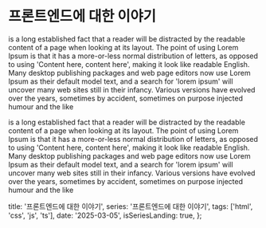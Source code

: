 # 프론트엔드에 대한 이야기

is a long established fact that a reader will be distracted by the readable content
of a page when looking at its layout.
The point of using Lorem Ipsum is that it has a more-or-less normal distribution of letters,
as opposed to using 'Content here, content here', making it look like readable English.
Many desktop publishing packages and web page editors now use Lorem Ipsum as their default model text,
and a search for 'lorem ipsum' will uncover many web sites still in their infancy.
Various versions have evolved over the years, sometimes by accident, sometimes on purpose
injected humour and the like

is a long established fact that a reader will be distracted by the readable content
of a page when looking at its layout.
The point of using Lorem Ipsum is that it has a more-or-less normal distribution of letters,
as opposed to using 'Content here, content here', making it look like readable English.
Many desktop publishing packages and web page editors now use Lorem Ipsum as their default model text,
and a search for 'lorem ipsum' will uncover many web sites still in their infancy.
Various versions have evolved over the years, sometimes by accident, sometimes on purpose
injected humour and the like

  title: '프론트엔드에 대한 이야기',
  series: '프론트엔드에 대한 이야기',
  tags: ['html', 'css', 'js', 'ts'],
  date: '2025-03-05',
  isSeriesLanding: true,
};
